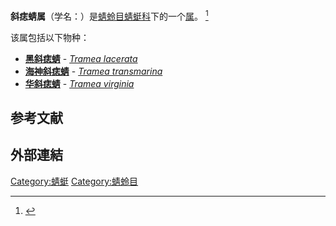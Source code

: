 {{Automatic Taxobox
|taxon=Tramea
|image=Tramea lacerata-female.jpg
|image_caption='''黑斜痣蜻''', ''Tramea lacerata''
|authority=[[w:Hermann_August_Hagen|Hagen]], 1861<ref name="Hagen 1861">{{Cite journal|last=Hagen|first=Hermann|year=1861|title=Synopsis of the Neuroptera of North America with a List of the South American Species|url=https://www.biodiversitylibrary.org/page/18918246|journal=Smithsonian Miscellaneous Collections|volume=4|pages=347 [143]|via=[[w:Biodiversity_Heritage_Library|w:Biodiversity Heritage Library]]|access-date=2021-01-27|archive-date=2017-02-02|archive-url=https://web.archive.org/web/20170202084522/http://www.biodiversitylibrary.org/page/18918246|dead-url=no}}</ref>
}}
'''斜痣蜻属'''（学名：{{lang|la|''Tramea''}}）是[[蜻蛉目|蜻蛉目]][[蜻蜓科|蜻蜓科]]下的一个[[属|属]]。
<ref>{{cite web
|url=https://www.mindat.org/taxon-1428464.html
|title=Tramea
|publisher=Hudson Institute of Mineralogy
|website=Mindat.org
|access-date=2021-01-27
|archive-date=2021-11-13
|archive-url=https://web.archive.org/web/20211113004321/https://www.mindat.org/taxon-1428464.html
|dead-url=no
}}</ref>

该属包括以下物种：

* '''[[黑斜痣蜻|黑斜痣蜻]]''' - ''[[w:Tramea_lacerata|Tramea lacerata]]''
* '''[[海神斜痣蜻|海神斜痣蜻]]''' - ''[[w:Tramea_transmarina|Tramea transmarina]]''
* '''[[华斜痣蜻|华斜痣蜻]]''' - ''[[w:Tramea_virginia|Tramea virginia]]''

==参考文献==
{{Reflist}}

==外部連結==
{{Commons}}
{{Wikispecies}}
{{Taxonbar|from=Q142629}}
[[Category:蜻蜓|Category:蜻蜓]]
[[Category:蜻蛉目|Category:蜻蛉目]]
{{biology-stub}}